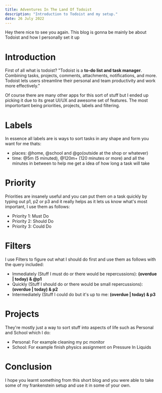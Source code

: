```yaml
---
title: Adventures In The Land Of Todoist
description: "Introduction to Todoist and my setup."
date: 26 July 2022
---
```


Hey there nice to see you again. This blog is gonna be mainly be about Todoist and how I personally set it up

# Introduction

First of all what is todoist? "Todoist is a **to-do list and task manager**. Combining tasks, projects, comments, attachments, notifications, and more. Todoist lets users streamline their personal and team productivity and work more effectively."

Of course there are many other apps for this sort of stuff but I ended up picking it due to its great UI/UX and awesome set of features. The most importortant being priorities, projects, labels and filtering.

# Labels

In essence all labels are is ways to sort tasks in any shape and form you want for me thats:

- places: @home, @school and @go(outside at the shop or whatever)
- time: @5m (5 minuted), @120m+ (120 minutes or more) and all the minutes in between to help me get a idea of how long a task will take

# Priority 

Priorities are insanely useful and you can put them on a task quickly by typing out p1, p2 or p3 and it really helps as it lets us know what's most important, I use them as follows:

- Priority 1: Must Do
- Priority 2: Should Do
- Priority 3: Could Do

# Filters 

I use Filters to figure out what I should do first and use them as follows with the query included:

- Immediately (Stuff I must do or there would be repercussions): **(overdue | today) & @p1**
- Quickly (Stuff I should do or there would be small repercussions): **(overdue | today) & p2**
- Intermediately (Stuff I could do but it's up to me: **(overdue | today) & p3**

# Projects

They're mostly just a way to sort stuff into aspects of life such as Personal and School which I do:

- Personal: For example cleaning my pc monitor
- School: For example finish physics assignment on Pressure In Liquids

# Conclusion

I hope you learnt something from this short blog and you were able to take some of my frankenstein setup and use it in some of your own.
